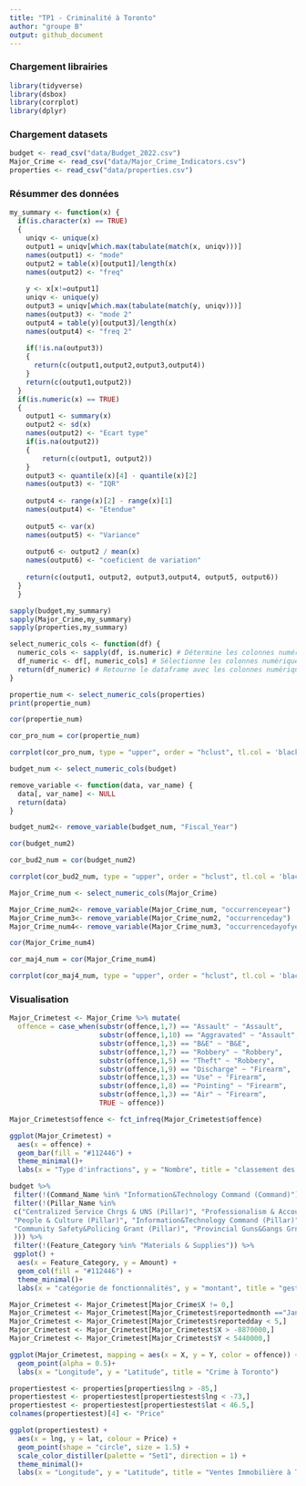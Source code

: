 ```yaml
---
title: "TP1 - Criminalité à Toronto"
author: "groupe B"
output: github_document
---
```


### Chargement librairies
```r
library(tidyverse) 
library(dsbox) 
library(corrplot)
library(dplyr)
```

### Chargement datasets

```r
budget <- read_csv("data/Budget_2022.csv")
Major_Crime <- read_csv("data/Major_Crime_Indicators.csv")
properties <- read_csv("data/properties.csv")
```
### Résummer des données

```r

my_summary <- function(x) {
  if(is.character(x) == TRUE)
  {
    uniqv <- unique(x)
    output1 = uniqv[which.max(tabulate(match(x, uniqv)))]
    names(output1) <- "mode"
    output2 = table(x)[output1]/length(x)
    names(output2) <- "freq"
    
    y <- x[x!=output1]
    uniqv <- unique(y)
    output3 = uniqv[which.max(tabulate(match(y, uniqv)))]
    names(output3) <- "mode 2"
    output4 = table(y)[output3]/length(x)
    names(output4) <- "freq 2"
    
    if(!is.na(output3))
    {
      return(c(output1,output2,output3,output4))
    }
    return(c(output1,output2))
  }
  if(is.numeric(x) == TRUE)
  {
    output1 <- summary(x)
    output2 <- sd(x)
    names(output2) <- "Ecart type"
    if(is.na(output2))
    {
        return(c(output1, output2))
    }
    output3 <- quantile(x)[4] - quantile(x)[2]
    names(output3) <- "IQR"
    
    output4 <- range(x)[2] - range(x)[1]
    names(output4) <- "Etendue"
    
    output5 <- var(x)
    names(output5) <- "Variance"
    
    output6 <- output2 / mean(x)
    names(output6) <- "coeficient de variation"
    
    return(c(output1, output2, output3,output4, output5, output6))
  }
  }

```

```r
sapply(budget,my_summary)
sapply(Major_Crime,my_summary)
sapply(properties,my_summary)
```





```r
select_numeric_cols <- function(df) {
  numeric_cols <- sapply(df, is.numeric) # Détermine les colonnes numériques
  df_numeric <- df[, numeric_cols] # Sélectionne les colonnes numériques
  return(df_numeric) # Retourne le dataframe avec les colonnes numériques uniquement
}
```


```r
propertie_num <- select_numeric_cols(properties)
print(propertie_num)
```

```r
cor(propertie_num)
```
```r
cor_pro_num = cor(propertie_num)
```

```r
corrplot(cor_pro_num, type = "upper", order = "hclust", tl.col = 'black', tl.srt = 45)
```

```r
budget_num <- select_numeric_cols(budget)

```

```r
remove_variable <- function(data, var_name) {
  data[, var_name] <- NULL
  return(data)
}

budget_num2<- remove_variable(budget_num, "Fiscal_Year")
```


```r
cor(budget_num2)
```
```r
cor_bud2_num = cor(budget_num2)
```

```r
corrplot(cor_bud2_num, type = "upper", order = "hclust", tl.col = 'black', tl.srt = 45)
```


```r
Major_Crime_num <- select_numeric_cols(Major_Crime)
```

```r
Major_Crime_num2<- remove_variable(Major_Crime_num, "occurrenceyear")
Major_Crime_num3<- remove_variable(Major_Crime_num2, "occurrenceday")
Major_Crime_num4<- remove_variable(Major_Crime_num3, "occurrencedayofyear")


```


```r
cor(Major_Crime_num4)
```

```r
cor_maj4_num = cor(Major_Crime_num4)
```

```r
corrplot(cor_maj4_num, type = "upper", order = "hclust", tl.col = 'black', tl.srt = 45)
```

### Visualisation

```r
Major_Crimetest <- Major_Crime %>% mutate(
  offence = case_when(substr(offence,1,7) == "Assault" ~ "Assault",
                      substr(offence,1,10) == "Aggravated" ~ "Assault",
                      substr(offence,1,3) == "B&E" ~ "B&E",
                      substr(offence,1,7) == "Robbery" ~ "Robbery",
                      substr(offence,1,5) == "Theft" ~ "Robbery",
                      substr(offence,1,9) == "Discharge" ~ "Firearm",
                      substr(offence,1,3) == "Use" ~ "Firearm",
                      substr(offence,1,8) == "Pointing" ~ "Firearm",
                      substr(offence,1,3) == "Air" ~ "Firearm",
                      TRUE ~ offence))

Major_Crimetest$offence <- fct_infreq(Major_Crimetest$offence)

ggplot(Major_Crimetest) +
  aes(x = offence) +
  geom_bar(fill = "#112446") +
  theme_minimal()+
  labs(x = "Type d'infractions", y = "Nombre", title = "classement des types infractions à Toronto")
```




```r
budget %>%
 filter(!(Command_Name %in% "Information&Technology Command (Command)")) %>%
 filter(!(Pillar_Name %in% 
 c("Centralized Service Chrgs & UNS (Pillar)", "Professionalism & Accountability (Pillar", "Finance & Business Mgmt (Pillar)", 
 "People & Culture (Pillar)", "Information&Technology Command (Pillar)", "Combat Gun&Gang Violence Grant (Pillar)", 
 "Community Safety&Policing Grant (Pillar)", "Provincial Guns&Gangs Grnt2 (Pillar)", "Community Safety&Policing Grnt2 (Pillar)"
 ))) %>%
 filter(!(Feature_Category %in% "Materials & Supplies")) %>%
 ggplot() +
  aes(x = Feature_Category, y = Amount) +
  geom_col(fill = "#112446") +
  theme_minimal()+
  labs(x = "catégorie de fonctionnalités", y = "montant", title = "gestion de finance de la police de Toronto")
```

```r
Major_Crimetest <- Major_Crimetest[Major_Crime$X != 0,]
Major_Crimetest <- Major_Crimetest[Major_Crimetest$reportedmonth =="January",]
Major_Crimetest <- Major_Crimetest[Major_Crimetest$reportedday < 5,]
Major_Crimetest <- Major_Crimetest[Major_Crimetest$X > -8870000,]
Major_Crimetest <- Major_Crimetest[Major_Crimetest$Y < 5440000,]

ggplot(Major_Crimetest, mapping = aes(x = X, y = Y, color = offence)) +
  geom_point(alpha = 0.5)+
  labs(x = "Longitude", y = "Latitude", title = "Crime à Toronto")

```


```r

propertiestest <- properties[properties$lng > -85,]
propertiestest <- propertiestest[propertiestest$lng < -73,]
propertiestest <- propertiestest[propertiestest$lat < 46.5,]
colnames(propertiestest)[4] <- "Price"

ggplot(propertiestest) +
  aes(x = lng, y = lat, colour = Price) +
  geom_point(shape = "circle", size = 1.5) +
  scale_color_distiller(palette = "Set1", direction = 1) +
  theme_minimal()+
  labs(x = "Longitude", y = "Latitude", title = "Ventes Immobilière à Toronto")


```






